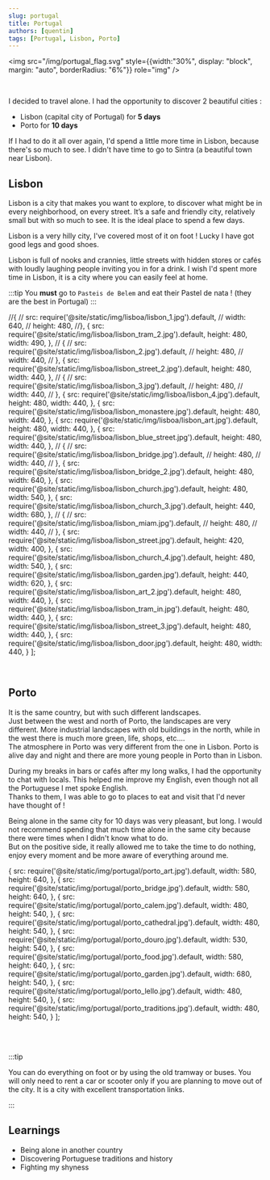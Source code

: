 ```yaml
---
slug: portugal
title: Portugal
authors: [quentin]
tags: [Portugal, Lisbon, Porto]
---
```

<!-- External component -->

<img src="/img/portugal_flag.svg" style={{width:"30%", display: "block", margin: "auto", borderRadius: "6%"}} role="img" />

<br />

I decided to travel alone. I had the opportunity to discover 2 beautiful cities :
* Lisbon (capital city of Portugal) for **5 days**
* Porto for **10 days**

If I had to do it all over again, I'd spend a little more time in Lisbon, because there's so much to see. 
I didn't have time to go to Sintra (a beautiful town near Lisbon).


## Lisbon

Lisbon is a city that makes you want to explore, to discover what might be in every neighborhood, on every street. 
It’s a safe and friendly city, relatively small but with so much to see. It is the ideal place to spend a few days.

Lisbon is a very hilly city, I've covered most of it on foot ! Lucky I have got good legs and good shoes. 

Lisbon is full of nooks and crannies, little streets with hidden stores or cafés with loudly laughing people inviting you in for a drink. 
I wish I'd spent more time in Lisbon, it is a city where you can easily feel at home.

:::tip 
You **must** go to ``Pasteis de Belem`` and eat their Pastel de nata ! (they are the best in Portugal)
:::

   //{
   //   src: require('@site/static/img/lisboa/lisbon_1.jpg').default,
   //   width: 640,
   //   height: 480,
   //},
   {
      src: require('@site/static/img/lisboa/lisbon_tram_2.jpg').default,
      height: 480,
      width: 490,
   },
//   {
//      src: require('@site/static/img/lisboa/lisbon_2.jpg').default,
//      height: 480,
//      width: 440,
//   },
   {
      src: require('@site/static/img/lisboa/lisbon_street_2.jpg').default,
      height: 480,
      width: 440,
   },
//   {
//      src: require('@site/static/img/lisboa/lisbon_3.jpg').default,
//      height: 480,
//      width: 440,
//   },
   {
      src: require('@site/static/img/lisboa/lisbon_4.jpg').default,
      height: 480,
      width: 440,
   },
   {
      src: require('@site/static/img/lisboa/lisbon_monastere.jpg').default,
      height: 480,
      width: 440,
   },
   {
      src: require('@site/static/img/lisboa/lisbon_art.jpg').default,
      height: 480,
      width: 440,
   },
   {
      src: require('@site/static/img/lisboa/lisbon_blue_street.jpg').default,
      height: 480,
      width: 440,
   },
//   {
//      src: require('@site/static/img/lisboa/lisbon_bridge.jpg').default,
//      height: 480,
//      width: 440,
//   },
   {
      src: require('@site/static/img/lisboa/lisbon_bridge_2.jpg').default,
      height: 480,
      width: 640,
   },
   {
      src: require('@site/static/img/lisboa/lisbon_church.jpg').default,
      height: 480,
      width: 540,
   },
   {
      src: require('@site/static/img/lisboa/lisbon_church_3.jpg').default,
      height: 440,
      width: 680,
   },
//   {
//      src: require('@site/static/img/lisboa/lisbon_miam.jpg').default,
//      height: 480,
//      width: 440,
//   },
   {
      src: require('@site/static/img/lisboa/lisbon_street.jpg').default,
      height: 420,
      width: 400,
   },
   {
      src: require('@site/static/img/lisboa/lisbon_church_4.jpg').default,
      height: 480,
      width: 540,
   },
   {
      src: require('@site/static/img/lisboa/lisbon_garden.jpg').default,
      height: 440,
      width: 620,
   },
   {
      src: require('@site/static/img/lisboa/lisbon_art_2.jpg').default,
      height: 480,
      width: 440,
   },
   {
      src: require('@site/static/img/lisboa/lisbon_tram_in.jpg').default,
      height: 480,
      width: 440,
   },
   {
      src: require('@site/static/img/lisboa/lisbon_street_3.jpg').default,
      height: 480,
      width: 440,
   },
   {
      src: require('@site/static/img/lisboa/lisbon_door.jpg').default,
      height: 480,
      width: 440,
   }
];

<br />

<Gallery images={lisbon} enableImageSelection={false} rowHeight={250}/>

## Porto

It is the same country, but with such different landscapes.   
Just between the west and north of Porto, the landscapes are very different. More industrial 
landscapes with old buildings in the north, while in the west there is much more green, life, shops, etc....   
The atmosphere in Porto was very different from the one in Lisbon. Porto is alive day and night and there are more young people in Porto than in Lisbon. 

During my breaks in bars or cafés after my long walks, I had the opportunity to chat with locals.
This helped me improve my English, even though not all the Portuguese I met spoke English.   
Thanks to them, I was able to go to places to eat and visit that I'd never have thought of !

 
Being alone in the same city for 10 days was very pleasant, but long.
I would not recommend spending that much time alone in the same city because there were times when I didn't know what to do.   
But on the positive side, it really allowed me to take the time to do nothing, 
enjoy every moment and be more aware of everything around me. 

   {
      src: require('@site/static/img/portugal/porto_art.jpg').default,
      width: 580,
      height: 640,
   },
   {
      src: require('@site/static/img/portugal/porto_bridge.jpg').default,
      width: 580,
      height: 640,
   },
   {
      src: require('@site/static/img/portugal/porto_calem.jpg').default,
      width: 480,
      height: 540,
   },
   {
      src: require('@site/static/img/portugal/porto_cathedral.jpg').default,
      width: 480,
      height: 540,
   },
   {
      src: require('@site/static/img/portugal/porto_douro.jpg').default,
      width: 530,
      height: 540,
   },
   {
      src: require('@site/static/img/portugal/porto_food.jpg').default,
      width: 580,
      height: 640,
   },
   {
      src: require('@site/static/img/portugal/porto_garden.jpg').default,
      width: 680,
      height: 540,
   },
   {
      src: require('@site/static/img/portugal/porto_lello.jpg').default,
      width: 480,
      height: 540,
   },
   {
      src: require('@site/static/img/portugal/porto_traditions.jpg').default,
      width: 480,
      height: 540,
   }
];

<br />

<Gallery images={porto} enableImageSelection={false} rowHeight={250}/>

<br />

:::tip 

You can do everything on foot or by using the old tramway or buses. You will only need to rent a car or scooter only if you are planning to move out of the city. 
It is a city with excellent transportation links.

:::

## Learnings
- Being alone in another country
- Discovering Portuguese traditions and history
- Fighting my shyness